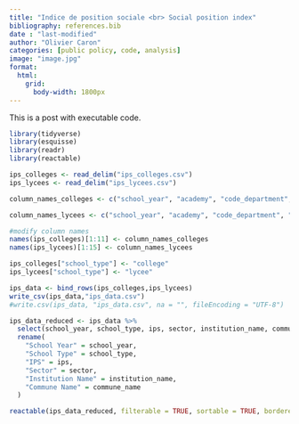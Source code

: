 ```yaml
---
title: "Indice de position sociale <br> Social position index"
bibliography: references.bib
date : "last-modified"
author: "Olivier Caron"
categories: [public policy, code, analysis]
image: "image.jpg"
format:
  html:
    grid:
      body-width: 1800px
---
```


This is a post with executable code.

```r
library(tidyverse)
library(esquisse)
library(readr)
library(reactable)
```

```r
ips_colleges <- read_delim("ips_colleges.csv")
ips_lycees <- read_delim("ips_lycees.csv")
```
```r
column_names_colleges <- c("school_year", "academy", "code_department", "department", "uai", "institution_name", "insee_code_commune", "commune_name", "sector", "ips", "sd_ips")

column_names_lycees <- c("school_year", "academy", "code_department", "department", "uai", "institution_name", "insee_code_commune", "commune_name", "sector", "lycee_type", "ips_gt", "ipd_pro", "ips", "sd_ips_gt", "sd_ips_pro")

#modify column names
names(ips_colleges)[1:11] <- column_names_colleges
names(ips_lycees)[1:15] <- column_names_lycees

ips_colleges["school_type"] <- "college"
ips_lycees["school_type"] <- "lycee"

ips_data <- bind_rows(ips_colleges,ips_lycees)
write_csv(ips_data,"ips_data.csv")
#write.csv(ips_data, "ips_data.csv", na = "", fileEncoding = "UTF-8")
```
```r

ips_data_reduced <- ips_data %>%
  select(school_year, school_type, ips, sector, institution_name, commune_name) %>%
  rename(
    "School Year" = school_year,
    "School Type" = school_type,
    "IPS" = ips,
    "Sector" = sector,
    "Institution Name" = institution_name,
    "Commune Name" = commune_name
  )

reactable(ips_data_reduced, filterable = TRUE, sortable = TRUE, bordered = TRUE)
```



```r

```

